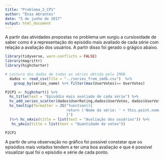 ```yaml
---
title: "Problema_2_CP1"
author: "Ênio Abrantes"
date: "5 de junho de 2017"
output: html_document
---
```


A partir das atividades propostas no problema um surgiu a cursiosidade de saber como é a representação do episódio mais avaliado de cada série com relação a avaliação dos usuários. A partir disso foi gerado o grágico abaixo.


```r
library(tidyverse, warn.conflicts = FALSE) 
library(magrittr)
library(highcharter)

# Leitura dos dados de todas as séries obtida pelo IMDB.
  dados <- read_csv(file = "../series_from_imdb.csv")  %>%
    group_by(series_name) %>% filter(max(UserVotes)== UserVotes)

P2CP1 <- highchart() %>%
  hc_title(text = "Episódio mais avaliado de cada série") %>% 
  hc_add_series_scatter(dados$UserRating,dados$UserVotes, dados$UserVotes, dados$series_name, nome_serie = dados$series_name, episodio = dados$season_ep, temporada = dados$season)%>%
  hc_tooltip(formatter = JS("function(){
                            return ('Nome da série: ' + this.point.nome_serie + ' <br> Avaliação dos usuários: ' + this.x + ' <br> Quantidade de votos: ' + this.y + ' <br> Temporada x Episódio: ' + this.point.temporada + 'x' + this.point.episodio)
                            }")
  )%>% hc_xAxis(title = list(text = "Avaliação dos usuários")) %>%
   hc_yAxis(title = list(text = "Quantidade de votos"))


```


```r
P2CP1
```

A partir de uma observação no gráfico foi possível constatar que os episódios mais votados tendem a ter uma boa avaliação e que é possível visualizar qual foi o episódio e série de cada ponto.
```r

```

